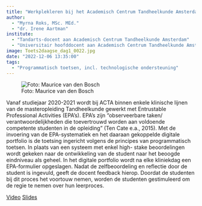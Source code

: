 ```yaml
---
title: "Werkplekleren bij het Academisch Centrum Tandheelkunde Amsterdam: Verleden, heden, toekomst"
author:
  - "Myrna Roks, MSc. MEd."
  - "dr. Irene Aartman"
institute:
  - "Tandarts-docent aan Academisch Centrum Tandheelkunde Amsterdam"
  - "Universitair hoofddocent aan Academisch Centrum Tandheelkunde Amsterdam"
image: Toets2daagse_dag1_0022.jpg
date: "2022-12-06 13:35:00"
tags: 
  - "Programmatisch toetsen, incl. technologische ondersteuning"
---
```


::: {.column-margin}
![Foto: Maurice van den Bosch](Toets2daagse_dag1_0022.jpg)
:::

Vanaf studiejaar 2020-2021 wordt bij ACTA binnen enkele klinische lijnen van de masteropleiding Tandheelkunde gewerkt met Entrustable Professional Activities (EPA’s). EPA’s zijn “observeerbare taken/ verantwoordelijkheden die toevertrouwd worden aan voldoende competente studenten in de opleiding” (Ten Cate e.a., 2015).
Met de invoering van de EPA-systematiek en het daaraan gekoppelde digitale portfolio is de toetsing ingericht volgens de principes van programmatisch toetsen. In plaats van een systeem met enkel high- stake beoordelingen wordt gekeken naar de ontwikkeling van de student naar het beoogde eindniveau als geheel. In het digitale portfolio wordt na elke kliniekdag een EPA-formulier opgeslagen. Nadat de zelfbeoordeling en reflectie door de student is ingevuld, geeft de docent feedback hierop. Doordat de studenten bij dit proces het voortouw nemen, worden de studenten gestimuleerd om de regie te nemen over hun leerproces.


[Video](https://tilburguniversity.cloud.panopto.eu/Panopto/Pages/Viewer.aspx?id=f0df2b14-a140-4784-9199-af3800ee09f5){.btn .btn-primary}
[Slides](https://drive.google.com/file/d/1Yp_u8ZLHVkRx02UN5EUOkAGdXtWNy5eH/view?usp=share_link){.btn .btn-primary}
